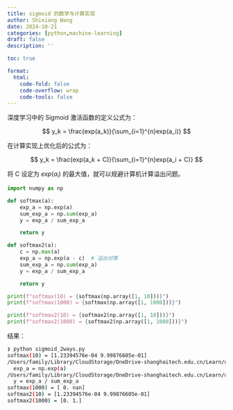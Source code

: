 ```yaml
---
title: sigmoid 的数学与计算实现
author: Shixiang Wang
date: 2024-10-21
categories: [python,machine-learning]
draft: false
description: ''

toc: true

format:
  html:
    code-fold: false
    code-overflow: wrap
    code-tools: false
---
```


深度学习中的 Sigmoid 激活函数的定义公式为：

$$
y_k = \frac{exp(a_k)}{\sum_{i=1}^{n}exp(a_i)} 
$$

在计算实现上优化后的公式为：

$$
y_k = \frac{exp(a_k + C)}{\sum_{i=1}^{n}exp(a_i + C)} 
$$

将 C 设定为 $exp(a_i)$ 的最大值，就可以规避计算机计算溢出问题。

```python
import numpy as np

def softmax(a):
    exp_a = np.exp(a)
    sum_exp_a = np.sum(exp_a)
    y = exp_a / sum_exp_a

    return y

def softmax2(a):
    c = np.max(a)
    exp_a = np.exp(a - c)  # 溢出对策
    sum_exp_a = np.sum(exp_a)
    y = exp_a / sum_exp_a

    return y

print(f"softmax(10) = {softmax(np.array([1, 10]))}")
print(f"softmax(1000) = {softmax(np.array([1, 1000]))}")

print(f"softmax2(10) = {softmax2(np.array([1, 10]))}")
print(f"softmax2(1000) = {softmax2(np.array([1, 1000]))}")
```

结果：

```sh
❯ python sigmoid_2ways.py
softmax(10) = [1.23394576e-04 9.99876605e-01]
/Users/family/Library/CloudStorage/OneDrive-shanghaitech.edu.cn/Learn/deeplearning/deep_learning_demo/ch03/sigmoid_2ways.py:4: RuntimeWarning: overflow encountered in exp
  exp_a = np.exp(a)
/Users/family/Library/CloudStorage/OneDrive-shanghaitech.edu.cn/Learn/deeplearning/deep_learning_demo/ch03/sigmoid_2ways.py:6: RuntimeWarning: invalid value encountered in divide
  y = exp_a / sum_exp_a
softmax(1000) = [ 0. nan]
softmax2(10) = [1.23394576e-04 9.99876605e-01]
softmax2(1000) = [0. 1.]
```